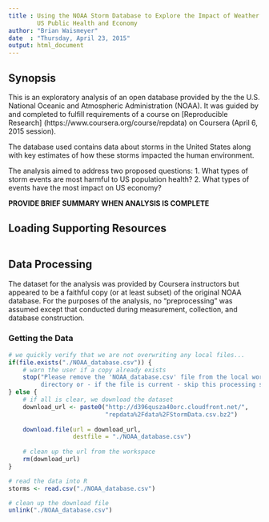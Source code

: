 ```yaml
---
title : Using the NOAA Storm Database to Explore the Impact of Weather Events on 
        US Public Health and Economy
author: "Brian Waismeyer"
date  : "Thursday, April 23, 2015"
output: html_document
---
```


## Synopsis
This is an exploratory analysis of an open database provided by the the U.S. 
National Oceanic and Atmospheric Administration (NOAA). It was guided by and
completed to fulfill requirements of a course on [Reproducible Research]
(https://www.coursera.org/course/repdata) on Coursera (April 6, 2015 session).

The database used contains data about storms in the United States along with
key estimates of how these storms impacted the human environment.

The analysis aimed to address two proposed questions:
1. What types of storm events are most harmful to US population health?
2. What types of events have the most impact on US economy?

**PROVIDE BRIEF SUMMARY WHEN ANALYSIS IS COMPLETE**

## Loading Supporting Resources
```r

```

## Data Processing
The dataset for the analysis was provided by Coursera instructors but appeared
to be a faithful copy (or at least subset) of the original NOAA database. For
the purposes of the analysis, no "preprocessing" was assumed except that
conducted during measurement, collection, and database construction.

### Getting the Data
```r
# we quickly verify that we are not overwriting any local files...
if(file.exists("./NOAA_database.csv")) {
    # warn the user if a copy already exists
    stop("Please remove the 'NOAA_database.csv' file from the local working
         directory or - if the file is current - skip this processing step.")
} else {
    # if all is clear, we download the dataset
    download_url <- paste0("http://d396qusza40orc.cloudfront.net/",
                           "repdata%2Fdata%2FStormData.csv.bz2")
    
    download.file(url = download_url,
                  destfile = "./NOAA_database.csv")
    
    # clean up the url from the workspace
    rm(download_url)
}

# read the data into R
storms <- read.csv("./NOAA_database.csv")

# clean up the download file
unlink("./NOAA_database.csv")
```
